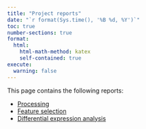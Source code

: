 ```yaml
---
title: "Project reports"
date: "`r format(Sys.time(), '%B %d, %Y')`"
toc: true
number-sections: true
format:
  html:
    html-math-method: katex
    self-contained: true
execute:
  warning: false
---
```


This page contains the following reports:

  - [Processing](processing/processing_steps.html)
  - [Feature selection](downstream_analysis/feature_selection.html)
  - [Differential expression analysis](downstream_analysis/differential_expression.html)
